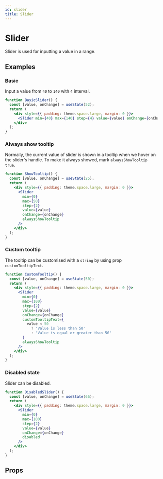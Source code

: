 ```yaml
---
id: slider
title: Slider
---
```


# Slider

Slider is used for inputting a value in a range.

## Examples

### Basic

Input a value from `40` to `140` with `4` interval.

```jsx live
function BasicSlider() {
  const [value, onChange] = useState(52);
  return (
    <div style={{ padding: theme.space.large, margin: 0 }}>
      <Slider min={40} max={140} step={4} value={value} onChange={onChange} />
    </div>
  );
}
```

### Always show tooltip

Normally, the current value of slider is shown in a tooltip when we hover on the slider's handle. To make it always showed, mark `alwaysShowTooltip` `true`.

```jsx live
function ShowTooltip() {
  const [value, onChange] = useState(25);
  return (
    <div style={{ padding: theme.space.large, margin: 0 }}>
      <Slider
        min={0}
        max={50}
        step={2}
        value={value}
        onChange={onChange}
        alwaysShowTooltip
      />
    </div>
  );
}
```

### Custom tooltip

The tooltip can be customised with a `string` by using prop `customTooltipText`.

```jsx live
function CustomTooltip() {
  const [value, onChange] = useState(50);
  return (
    <div style={{ padding: theme.space.large, margin: 0 }}>
      <Slider
        min={0}
        max={100}
        step={2}
        value={value}
        onChange={onChange}
        customTooltipText={
          value < 50
            ? 'Value is less than 50'
            : 'Value is equal or greater than 50'
        }
        alwaysShowTooltip
      />
    </div>
  );
}
```

### Disabled state

Slider can be disabled.

```jsx live
function DisabledSlider() {
  const [value, onChange] = useState(66);
  return (
    <div style={{ padding: theme.space.large, margin: 0 }}>
      <Slider
        min={0}
        max={100}
        step={2}
        value={value}
        onChange={onChange}
        disabled
      />
    </div>
  );
}
```

## Props

<Props of="Slider" from="web" />

